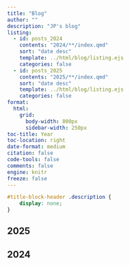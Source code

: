 ```yaml
---
title: "Blog"
author: ""
description: "JP's blog"
listing:
  - id: posts_2024
    contents: "2024/**/index.qmd"
    sort: "date desc"
    template: ../html/blog/listing.ejs
    categories: false
  - id: posts_2025
    contents: "2025/**/index.qmd"
    sort: "date desc"
    template: ../html/blog/listing.ejs
    categories: false
format:
  html:
    grid:
      body-width: 800px
      sidebar-width: 250px
toc-title: Year
toc-location: right
date-format: medium
citation: false
code-tools: false
comments: false
engine: knitr
freeze: false
---
```


```css
#title-block-header .description {
    display: none;
}
```
## 2025

:::{#posts_2025}
:::


## 2024

:::{#posts_2024}
:::